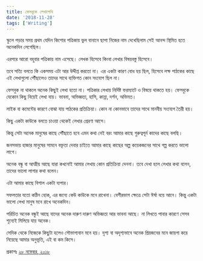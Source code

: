 ```yaml
---
title: ফেসবুকে লেখালেখি
date: '2018-11-28'
tags: ['Writing']
---
```

 

স্কুলে পড়ার সময় প্রথম যেদিন কিশোর পত্রিকায় ভুল বানানে ছাপা নিজের নাম দেখেছিলাম সেই আনন্দ স্থিমিত হতে অনেকদিন লেগেছিল।

এরপরে আরো বহুবার পত্রিকায় নাম এসেছে। লেখক হিসেবে কিংবা লেখার বিষয়বস্তু হিসেবে।

তবে সত্যি বলতে কি একসময় এটা আর উদ্দীপ্ত করতো না। এর একটা কারণ বোধ হয় ছিল, হিসেবে লক্ষ পাঠকের কাছে এই লেখাগুলো পৌঁছালেও তাদের সাথে ব্যক্তিগত কোন সংযোগ ছিল না।

ফেসবুক না থাকলে অনেক কিছুই লেখা হতো না। পত্রিকার লেখায় নির্দিষ্ট ফরম্যাটে ও বিষয়ে থাকতে হয়। ফেসবুকে যেকোন কিছু নিয়েই লেখা যায়। ভাবনা, অভিজ্ঞতা, হাসি, কান্না, দর্শন, অভিমত।

লাইক বা কমেন্টের কারণে বোঝা যায় পাঠকের প্রতিক্রিয়া। কোন না কোনভাবে তাদের সাথে মানবীয় সংযোগ তৈরী হয়।

কিছু একটা কাউকে বলতে চাওয়া থেকেই লেখার প্রেরণা আসে।

কিন্তু সেটা অনেক মানুষের কাছে পৌঁছাতে হবে এমন কথা নেই বরং আমার কাছে গুরুত্বপূর্ন কাদের কাছে বলছি।

জনসভায় হাজার মানুষের সামনে বক্তৃতা দেবার চাইতে আমার কাছে কাছের অল্প কয়েকজনের সাথে গল্প করতে ভালো লাগে।

অনেক বন্ধু বা আত্মীয় আছে যারা কখনোই আমার লেখায় কোন প্রতিক্রিয়া দেননা। তবে দেখা হলে লেখার কথা বলেন, তাদের ভালো লাগার কথা বলেন।

এটা আমার কাছে বিশাল একটা ব্যপার।

সফলতার যতো কঠিন হোক, এর জন্যে কেউ কাউকে মনে রাখেনা। বেশীরভাগ ক্ষেত্রে সেটা ঈর্ষা বয়ে আনে। কিন্তু একটা ভালো লেখা মানুষ মনে রাখে অনেকদিন।

পরিচিত অনেক বন্ধুই আছে যাদের অনেক দারুণ দারুণ অভিজ্ঞতা আর ভাবনা আছে। না লিখতে পাবার কারণে সেসব শূন্যেই মিলিয়ে যায় অনেক।

সেদিক থেকে নিজেকে কিছুটা হলেও সৌভাগ্যবান মনে হয়। দৃশ্য বা অদৃশ্যভাবে অনেক প্রিয়জনের মনে জায়গা করে নিয়েছে আমার অনুভূতি, এই বা কম কিসে।

প্রকাশঃ [২৮ নভেম্বর, ২০১৮](https://www.facebook.com/ashraful.alam/posts/10155604649200583)
